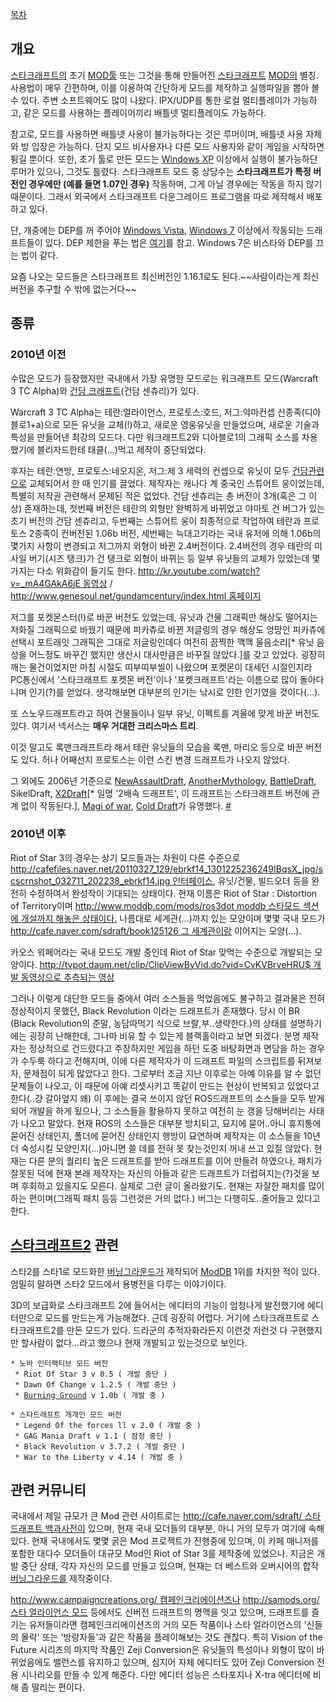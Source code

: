[[목차]]
== 개요 ==
[[스타크래프트]]의 초기 [[MOD]]툴 또는 그것을 통해 만들어진 [[스타크래프트]] [[MOD]]의 별칭. 사용법이 매우 간편하며, 이를 이용하여 간단하게 모드를 제작하고 실행파일을 뽑아 볼 수 있다. 주변 소프트웨어도 많이 나왔다. IPX/UDP를 통한 로컬 멀티플레이가 가능하고, 같은 모드를 사용하는 플레이어끼리 배틀넷 멀티플레이도 가능하다. 

참고로, 모드를 사용하면 배틀넷 사용이 불가능하다는 것은 루머이며, 배틀넷 사용 자체와 방 입장은 가능하다. 단지 모드 비사용자나 다른 모드 사용자와 같이 게임을 시작하면 튕길 뿐이다. 또한, 초기 툴로 만든 모드는 [[Windows XP]] 이상에서 실행이 불가능하단 루머가 있으나, 그것도 틀렸다. 스타크래프트 모드 중 상당수는 '''스타크래프트가 특정 버전인 경우에만 (예를 들면 1.07인 경우)''' 작동하며, 그게 아닐 경우에는 작동을 하지 않기 때문이다. 그래서 외국에서 스타크래프트 다운그레이드 프로그램을 따로 제작해서 배포하고 있다.

단, 개중에는 DEP를 꺼 주어야 [[Windows Vista]], [[Windows 7]] 이상에서 작동되는 드래프트들이 있다. DEP 제한을 푸는 법은 [http://sysyphus.blog.me/70032246713 여기]를 참고. Windows 7은 비스타와 DEP를 끄는 법이 같다.

요즘 나오는 모드들은 스타크래프트 최신버전인 1.16.1로도 된다.~~사람이라는게 최신 버전을 추구할 수 밖에 없는거다~~



== 종류 ==
=== 2010년 이전 ===
수많은 모드가 등장했지만 국내에서 가장 유명한 모드로는 워크래프트 모드(Warcraft 3 TC Alpha)와 [[건담 크래프트]](건담 센츄리)가 있다.

Warcraft 3 TC Alpha는 테란:얼라이언스, 프로토스:호드, 저그:악마컨셉 신종족(디아블로1+a)으로 모든 유닛을 교체(!)하고, 새로운 영웅유닛을 만들었으며, 새로운 기술과 특성을 만들어낸 최강의 모드다. 다만 워크래프트2와 디아블로1의 그래픽 소스를 차용했기에 블리자드한테 태클(...)먹고 제작이 중단되었다.

후자는 테란:연방, 프로토스:네오지온, 저그:제 3 세력의 컨셉으로 유닛이 모두 [[건담]]관련으로 교체되어서 한 때 인기를 끌었다. 제작자는 캐나다 계 중국인 스튜어트 웅이었는데, 특별히 저작권 관련해서 문제된 적은 없었다. 건담 센츄리는 총 버전이 3개(혹은 그 이상) 존재하는데, 첫번째 버전은 테란의 외형만 완벽하게 바뀌었고 야마토 건 버그가 있는 초기 버전의 건담 센츄리고, 두번째는 스튜어트 웅이 최종적으로 작업하여 테란과 프로토스 2종족이 컨버전된 1.06b 버전, 세번째는 늑대고기라는 국내 유저에 의해 1.06b의 몇가지 사항이 변경되고 저그까지 외형이 바뀐 2.4버전이다. 2.4버전의 경우 테란의 미사일 버기(시즈 탱크)가 건 탱크로 외형이 바뀌는 등 일부 유닛들의 교체가 있었는데 몇가지는 다소 위화감이 들기도 한다. [[http://kr.youtube.com/watch?v=_mA4GAkA6jE 동영상]] / [[http://www.genesoul.net/gundamcentury/index.html 홈페이지]]

저그를 포켓몬스터(!)로 바꾼 버전도 있었는데, 유닛과 건물 그래픽만 해상도 떨어지는 저화질 그래픽으로 바꿨기 때문에 피카츄로 바뀐 저글링의 경우 해상도 엉망인 피카츄에 선택시 포트래잇 그래픽은 그대로 저글링인데다 여전히 끔찍한 깩깩 울음소리[* 유닛 음성을 어느정도 바꾸긴 했지만 생산시 대사만큼은 바꾸질 않았다.]를 갖고 있었다. 굉장히 깨는 물건이었지만 마침 시절도 띠부띠부씰이 나왔으며 포켓몬이 대세던 시절인지라 PC통신에서 '스타크래프트 포켓몬 버전'이나 '포켓크래프트'라는 이름으로 많이 돌아다니며 인기(?)를 얻었다. 생각해보면 대부분의 인기는 낚시로 인한 인기였을 것이다(...).

또 스노우드래프트라고 하여 건물들이나 일부 유닛, 이펙트를 겨울에 맞게 바꾼 버전도 있다. 여기서 넥서스는 '''매우 거대한 크리스마스 트리'''.

이것 말고도 록맨크래프트라 해서 테란 유닛들의 모습을 록맨, 마리오 등으로 바꾼 버전도 있다. 허나 어째선지 프로토스는 이런 스킨 변경 드래프트가 나오지 않았다.

그 외에도 2006년 기준으로 [http://cafe.naver.com/sdraft/6216 NewAssaultDraft], [http://cafe.naver.com/sdraft/4588 AnotherMythology], [http://cafe.naver.com/sdraft/11769 BattleDraft], SikelDraft, [http://cafe.naver.com/sdraft/55616 X2Draft][* 일명 '2배속 드래프트', 이 드래프트는 스타크래프트 버전에 관계 없이 작동된다.], [http://cafe.naver.com/sdraft/41180 Magi of war], [http://cafe.naver.com/sdraft/12657 Cold Draft]가 유명했다. [http://cafe.naver.com/sdraft/12532 #]



=== 2010년 이후 ===
Riot of Star 3의 경우는 상기 모드들과는 차원이 다른 수준으로 [[http://cafefiles.naver.net/20110327_129/ebrkf14_1301225236249IBqsX_jpg/scscrnshot_032711_202238_ebrkf14.jpg 인터페이스]], 유닛/건물, 빌드오더 등을 완전히 수정하여서 완성작이 기대되는 상태이다. 현재 이름은 Riot of Star : Distortion of Territory이며 [[http://www.moddb.com/mods/ros3dot moddb 스타모드 섹션에 개설까지 해놓은 상태이다.]] 나름대로 세계관(...)까지 있는 모양이며 몇몇 국내 모드가 [[http://cafe.naver.com/sdraft/book125126 그 세계관]]이랑 이어지는 모양(...).

카오스 워페어라는 국내 모드도 개발 중인데 Riot of Star 맞먹는 수준으로 개발되는 모양이다.
[[http://tvpot.daum.net/clip/ClipViewByVid.do?vid=CvKVBrveHRU$ 개발 동영상으로 추측되는 영상]]

그러나 이렇게 대단한 모드들 중에서 여러 소스들을 먹었음에도 불구하고 결과물은 전혀 정상적이지 못했던, Black Revolution 이라는 드래프트가 존재했다. 당시 이 BR (Black Revolution의 준말, 농담따먹기 식으로 브랄,부..생략한다.)의 상태를 설명하기에는 굉장히 난해한데, 그나마 비유 할 수 있는게 블랙홀이라고 보면 되겠다. 분명 제작자는 정상적으로 건드렸다고 주장하지만 게임을 하던 도중 바탕화면과 면담을 하는 경우가 수두룩 하다고 전해지며, 이에 다른 제작자가 이 드래프트 파일의 스크립트를 뒤져보자, 문제점이 되게 많았다고 한다. 그로부터 조금 지난 이후로는 아예 이유를 알 수 없던 문제들이 나오고, 이 때문에 아예 리셋시키고 똑같이 만드는 현상이 반복되고 있었다고 한다(..걍 갈아엎지 왜)
이 후에는 결국 쓰이지 않던 ROS드래프트의 소스들을 모두 받게 되어 개발을 하게 됬으나, 그 소스들을 활용하지 못하고 여전히 눈 갱을 당해버리는 사태가 나오고 말았다. 현재 ROS의 소스들은 대부분 방치되고, 묘지에 묻어..아니 휴지통에 묻어진 상태인지, 폴더에 묻어진 상태인지 행방이 묘연하며 제작자는 이 소스들을 10년 더 숙성시킬 모양인지(...)아니면 쓸 데를 전혀 못 찾는것인지 꺼내 쓰고 있질 않았다. 현재는 다른 분의 퀄리티 높은 드래프트를 받아 드래프트를 이어 만들려 하였으나, 패치가 잘못된 덕에 현재 본래 제작자는 자신의 아들과 같은 드래프트가 더럽혀지는(?)것을 보며 후회하고 있을지도 모른다. 실제로 그런 글이 올라왔기도. 현재는 자잘한 패치를 많이 하는 편이며(그래픽 패치 등등 그런것은 거의 없다.) 버그는 다행히도..줄어들고 있다고 한다. 

== [[스타크래프트2]] 관련 ==
스타2를 스타1로 모드화한 [[버닝그라운드]]가 제작되어 [[ModDB]] 1위를 차지한 적이 있다. 엄밀히 말하면 스타2 모드에서 용병전을 다루는 이야기이다.

3D의 보급화로 스타크래프트 2에 들어서는 에디터의 기능이 엄청나게 발전했기에 에디터만으로 모드를 만드는게 가능해졌다. 근데 굉장히 어렵다. 거기에 스타크래프트로 스타크래프트2를 만든 모드가 있다. 드라군의 추적자화라든지 이런것 저런것 다 구현했지만 할사람이 없다...라고 했으나 현재 개발되고 있는것으로 보인다.

 * 노바 인터랙티브 모드 버전
  * Riot Of Star 3 v 0.5 ( 개발 중단 )
  * Dawn Of Change v 1.2.5 ( 개발 중단 )
  * [[Burning Ground]] v 1.0b ( 개발 중 )

 * 스타드래프트 개개인 모드 버전
  * Legend Of the forces ll v 2.0 ( 개발 중 )
  * GAG Mania Draft v 1.1 ( 잠정 중단 ) 
  * Black Revolution v 3.7.2 ( 개발 중단 )
  * War to the Liberty v 4.14 ( 개발 중 )



== 관련 커뮤니티 ==
국내에서 제일 규모가 큰 Mod 관련 사이트로는 [[http://cafe.naver.com/sdraft/ 스타드래프트 백과사전]]이 있으며, 현재 국내 모더들의 대부분, 아니 거의 모두가 여기에 속해있다. 현재 국내에서도 몇몇 굵은 Mod 프로젝트가 진행중에 있으며, 이 카페 매니저를 포함한 대다수 모더들이 대규모 Mod인 Riot of Star 3를 제작중에 있었으나. 지금은 개발 중단 상태, 각자 자신의 모드를 만들고 있으며, 현재는 더 베스트와 오버시어의 합작 [[버닝그라운드]]를 제작중이다.

[[http://www.campaigncreations.org/ 캠페인크리에이션즈]]나 [[http://samods.org/ 스타 얼라이언스 모드]] 등에서도 신버전 드래프트의 명맥을 잇고 있으며, 드래프트를 즐기는 유저들이라면 캠페인크리에이션즈의 거의 모든 작품이나 스타 얼라이언스의  '신들의 몰락' 또는 '방랑자들'과 같은 작품을 플레이해보는 것도 괜찮다. 특히 Vision of the Future 시리즈의 마지막 작품인 Zeji Conversion은 유닛들의 특성이나 외형이 많이 바뀌었음에도 밸런스를 유지하고 있으며, 심지어 자체 에디터도 있어 Zeji Conversion 전용 시나리오를 만들 수 있게 해준다. 다만 에디터 성능은 스타포지나 X-tra 에디터에 비해 좀 딸리는 편이다.


